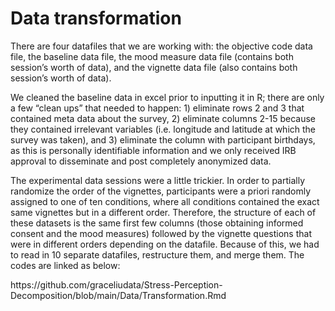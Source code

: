# Data transformation

There are four datafiles that we are working with: the objective code data file, the baseline data file, the mood measure data file (contains both session’s worth of data), and the vignette data file (also contains both session’s worth of data). 

We cleaned the baseline data in excel prior to inputting it in R; there are only a few “clean ups” that needed to happen: 1) eliminate rows 2 and 3 that contained meta data about the survey, 2) eliminate columns 2-15 because they contained irrelevant variables (i.e. longitude and latitude at which the survey was taken), and 3) eliminate the column with participant birthdays, as this is personally identifiable information and we only received IRB approval to disseminate and post completely anonymized data. 

The experimental data sessions were a little trickier. In order to partially randomize the order of the vignettes, participants were a priori randomly assigned to one of ten conditions, where all conditions contained the exact same vignettes but in a different order.  Therefore, the structure of each of these datasets is the same first few columns (those obtaining informed consent and the mood measures) followed by the vignette questions that were in different orders depending on the datafile. Because of this, we had to read in 10 separate datafiles, restructure them, and merge them. The codes are linked as below:

https://github.com/graceliudata/Stress-Perception-Decomposition/blob/main/Data/Transformation.Rmd


